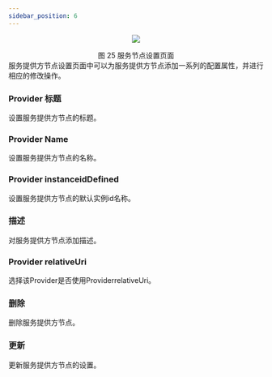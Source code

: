 ```yaml
---
sidebar_position: 6
---
```

<center>

![](/img/tutorial/image-20220110184113366.png)

</center>
<center>
图 25 服务节点设置页面
</center>
服务提供方节点设置页面中可以为服务提供方节点添加一系列的配置属性，并进行相应的修改操作。

### Provider 标题

设置服务提供方节点的标题。

### Provider Name

设置服务提供方节点的名称。

### Provider instanceidDefined

设置服务提供方节点的默认实例id名称。

### 描述

对服务提供方节点添加描述。

### Provider relativeUri

选择该Provider是否使用ProviderrelativeUri。

### 删除

删除服务提供方节点。

### 更新

更新服务提供方节点的设置。

